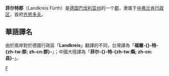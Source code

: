 {{noteTA
|G1=德国地名
|G2=Landkreis
|G3=单位
|1=zh-tw:個縣; zh-cn:个县;
}}
{{德国郡级行政单位
| 县徽图 = Image:DEU Landkreis Fürth COA.svg
| 在德国内的位置图 = Image:Lage des Landkreises Fürth in Deutschland.png
| 所属联邦州 = 巴伐利亚州
| 所属行政区 = 中弗兰肯行政区
| 首府 = 齐恩多夫
| 面积 = 307.55
| 人口 = 114,291
| 统计时间 = 2015年12月31日
| 人口密度 = 372
| 汽车牌号 = FÜ
| 下设城镇 = 4个县、10个镇
| 政府地址 = Im Pinderpark 2<br />90513 Zirndorf
| 政府网站 = www.landkreis-fuerth.de
| 在州内的位置图 = Image:Bavaria fue.png
|}}

'''菲尔特郡'''（Landkreis Fürth）是[[德国|德国]][[巴伐利亚州|巴伐利亚州]]的一个[[郡_(德国)|郡]]，隶属于[[中弗兰肯行政区|中弗兰肯行政区]]，首府[[齐恩多夫|齐恩多夫]]。

== 華語譯名 ==
由於兩岸對於德國行政區「'''Landkreis'''」翻譯的不同，台灣譯為「'''福爾-{}-特-{zh-tw:郡; zh-cn:郡}-'''」；中國大陸譯為「'''菲尔-{}-特-{zh-tw:縣; zh-cn:县}-'''」。

{{巴伐利亚州行政区划}}

{{Authority control}}
[[Category:巴伐利亚州行政区划|F]]